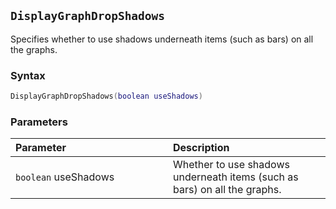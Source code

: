 ::: {.minipage data-latex="{\textwidth}"}
## `DisplayGraphDropShadows`

Specifies whether to use shadows underneath items (such as bars) on all the graphs.

### Syntax {-}

``` .lua
DisplayGraphDropShadows(boolean useShadows)
```

### Parameters {-}

**Parameter** | **Description**
| :-- | :-- |
|`boolean` useShadows | Whether to use shadows underneath items (such as bars) on all the graphs. |
:::

